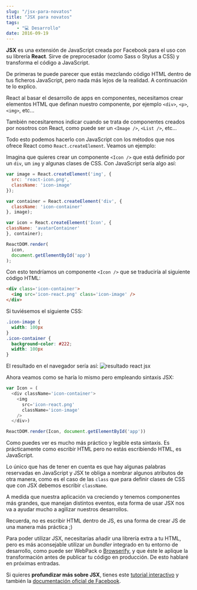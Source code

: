 ```yaml
---
slug: "/jsx-para-novatos"
title: "JSX para novatos"
tags:
    - "💻 Desarrollo"
date: 2016-09-19
---
```

**JSX** es una extensión de JavaScript creada por Facebook para el uso con su librería **React**. Sirve de preprocesador (como Sass o Stylus a CSS) y transforma el código a JavaScript.

De primeras te puede parecer que estás mezclando código HTML dentro de tus ficheros JavaScript, pero nada más lejos de la realidad. A continuación te lo explico.

React al basar el desarrollo de apps en componentes, necesitamos crear elementos HTML que definan nuestro componente, por ejemplo `<div>`, `<p>`, `<img>`, etc...

También necesitaremos indicar cuando se trata de componentes creados por nosotros con React, como puede ser un `<Image />`, `<List />`, etc...

Todo esto podemos hacerlo con JavaScript con los métodos que nos ofrece React como `React.createElement`. Veamos un ejemplo:

Imagina que quieres crear un componente `<Icon />` que está definido por un `div`, un `img` y algunas clases de CSS. Con JavaScript sería algo así:

```javascript
var image = React.createElement('img', {
  src: 'react-icon.png',
  className: 'icon-image'
});

var container = React.createElement('div', {
  className: 'icon-container'
}, image);

var icon = React.createElement('Icon', {
className: 'avatarContainer'
}, container);

ReactDOM.render(
  icon,
  document.getElementById('app')
);
```

Con esto tendríamos un componente `<Icon />` que se traduciría al siguiente código HTML:

```html
<div class='icon-container'>
  <img src='icon-react.png' class='icon-image' />
</div>
```

Si tuviésemos el siguiente CSS:

```css
.icon-image {
  width: 100px
}
.icon-container {
  background-color: #222;
  width: 100px
}
```

El resultado en el navegador sería así:
![resultado react jsx](./ejemplo-jsx.png)

Ahora veamos como se haría lo mismo pero empleando sintaxis JSX:

```javascript
var Icon = (
  <div className='icon-container'>
    <img 
      src='icon-react.png'
      className='icon-image'
    />
  </div>)

ReactDOM.render(Icon, document.getElementById('app'))
```

Como puedes ver es mucho más práctico y legible esta sintaxis. Es prácticamente como escribir HTML pero no estás escribiendo HTML, es JavaScript. 

Lo único que has de tener en cuenta es que hay algunas palabras reservadas en JavaScript y JSX te obliga a nombrar algunos atributos de otra manera, como es el caso de las `class` que para definir clases de CSS que con JSX debemos escribir `className`. 

A medida que nuestra aplicación va creciendo y tenemos componentes más grandes, que manejan distintos eventos, esta forma de usar JSX nos va a ayudar mucho a agilizar nuestros desarrollos.

Recuerda, no es escribir HTML dentro de JS, es una forma de crear JS de una manera más práctica ;)

Para poder utilizar JSX, necesitarías añadir una librería extra a tu HTML, pero es más aconsejable utilizar un *bundler* integrado en tu entorno de desarrollo, como puede ser WebPack o [Browserify](/browserify-desarrollando-tu-frontend-como-en-node-js/), y que éste le aplique la transformación antes de publicar tu código en producción. De esto hablaré en próximas entradas.

Si quieres **profundizar más sobre JSX**, tienes este [tutorial interactivo](http://buildwithreact.com/tutorial/jsx) y también la [documentación oficial de Facebook](https://facebook.github.io/react/docs/jsx-in-depth.html).

